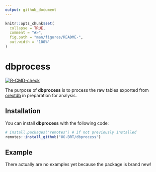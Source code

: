 ```yaml
---
output: github_document
---
```


<!-- README.md is generated from README.Rmd. Please edit that file -->

```r
knitr::opts_chunk$set(
  collapse = TRUE,
  comment = "#>",
  fig.path = "man/figures/README-",
  out.width = "100%"
)
```

# dbprocess

<!-- badges: start -->
[![R-CMD-check](https://github.com/UO-BRT/dbprocess/workflows/R-CMD-check/badge.svg)](https://github.com/UO-BRT/dbprocess/actions)
<!-- badges: end -->

The purpose of **dbprocess** is to process the raw tables exported from [orextdb](https://github.com/UO-BRT/orextdb) in preparation for analysis.

## Installation

You can install **dbprocess** with the following code:

```r
# install.packages("remotes") # if not previously installed
remotes::install_github("UO-BRT/dbprocess")
```

## Example

There actually are no examples yet because the package is brand new!
